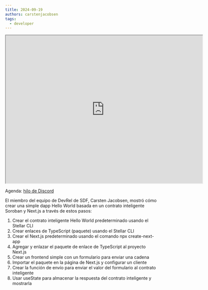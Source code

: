 ```yaml
---
title: 2024-09-19
authors: carstenjacobsen
tags:
  - developer
---
```


<iframe
  src="https://drive.google.com/file/d/1yIzMrtyuJkX6W8MlIbwrGNivYqHuhoxH/preview"
  width="640"
  height="480"
  allow="autoplay"
></iframe>

Agenda: [hilo de Discord](https://discord.com/channels/897514728459468821/900374272751591424/1285627254130610297)

El miembro del equipo de DevRel de SDF, Carsten Jacobsen, mostró cómo crear una simple dapp Hello World basada en un contrato inteligente Soroban y Next.js a través de estos pasos:

1. Crear el contrato inteligente Hello World predeterminado usando el Stellar CLI
2. Crear enlaces de TypeScript (paquete) usando el Stellar CLI
3. Crear el Next.js predeterminado usando el comando npx create-next-app
4. Agregar y enlazar el paquete de enlace de TypeScript al proyecto Next.js
5. Crear un frontend simple con un formulario para enviar una cadena
6. Importar el paquete en la página de Next.js y configurar un cliente
7. Crear la función de envío para enviar el valor del formulario al contrato inteligente
8. Usar useState para almacenar la respuesta del contrato inteligente y mostrarla
